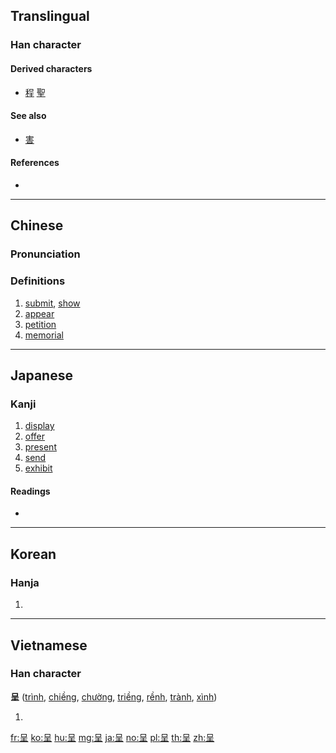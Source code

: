 {{also|害}}
==Translingual==

===Han character===
{{Han char|rn=30|rad=口|as=04|sn=7|four=60104|canj=RHG,RMG|ids=⿱口王}}

====Derived characters====
* [[程]] [[聖]]

====See also====
* [[害]]

====References====
* {{Han ref|kx=0181.170|dkj=03401|dj=0396.130|hdz=10585.010|uh=5448|ud=21576|bh=A765|bd=42853}}

----

==Chinese==
{{zh-forms}}

===Pronunciation===
{{zh-pron
|m=chéng
|c=cing4
|mc=y
|oc=y
|ma=
|cat=v,n
}}

===Definitions===
# [[submit]], [[show]]
# [[appear]]
# [[petition]]
# [[memorial]]

----

==Japanese==

===Kanji===
{{ja-kanji|grade=c|rs=口04}}

# [[display]]
# [[offer]]
# [[present]]
# [[send]]
# [[exhibit]]

====Readings====
* {{ja-readings|goon=[[じょう]] (jō)|kanon=[[てい]] (tei)|kun=[[しめす]] (shimesu)}}

----

==Korean==

===Hanja===
{{ko-hanja|hangeul=정|rv=jeong|mr=chŏng}}

# {{defn|lang=ko|sort=口04}}

----

==Vietnamese==

===Han character===
'''呈''' ([[trình]], [[chiềng]], [[chường]], [[triềng]], [[rềnh]], [[trành]], [[xình]])

# {{defn|lang=vi}}

[[fr:呈]]
[[ko:呈]]
[[hu:呈]]
[[mg:呈]]
[[ja:呈]]
[[no:呈]]
[[pl:呈]]
[[th:呈]]
[[zh:呈]]